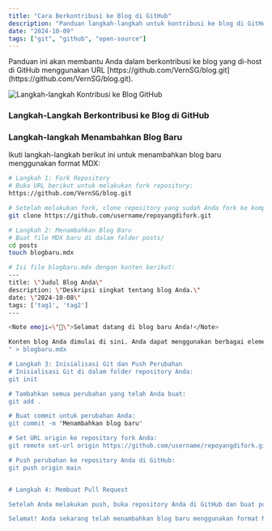 ```yaml
---
title: "Cara Berkontribusi ke Blog di GitHub"
description: "Panduan langkah-langkah untuk kontribusi ke blog di GitHub"
date: "2024-10-09"
tags: ["git", "github", "open-source"]
---
```


<Note emoji="📚">
  Panduan ini akan membantu Anda dalam berkontribusi ke blog yang di-host di
  GitHub menggunakan URL
  [https://github.com/VernSG/blog.git](https://github.com/VernSG/blog.git).
</Note>

![Langkah-langkah Kontribusi ke Blog GitHub](/blog.png)

### Langkah-Langkah Berkontribusi ke Blog di GitHub

### Langkah-langkah Menambahkan Blog Baru

Ikuti langkah-langkah berikut ini untuk menambahkan blog baru menggunakan format MDX:

```bash
# Langkah 1: Fork Repository
# Buka URL berikut untuk melakukan fork repository:
https://github.com/VernSG/blog.git

# Setelah melakukan fork, clone repository yang sudah Anda fork ke komputer Anda:
git clone https://github.com/username/repoyangdifork.git

# Langkah 2: Menambahkan Blog Baru
# Buat file MDX baru di dalam folder posts/
cd posts
touch blogbaru.mdx

# Isi file blogbaru.mdx dengan konten berikut:
---
title: \"Judul Blog Anda\"
description: \"Deskripsi singkat tentang blog Anda.\"
date: \"2024-10-08\"
tags: ['tag1', 'tag2']
---

<Note emoji=\"👋\">Selamat datang di blog baru Anda!</Note>

Konten blog Anda dimulai di sini. Anda dapat menggunakan berbagai elemen Markdown dan MDX untuk memperkaya tulisan Anda.
" > blogbaru.mdx

# Langkah 3: Inisialisasi Git dan Push Perubahan
# Inisialisasi Git di dalam folder repository Anda:
git init

# Tambahkan semua perubahan yang telah Anda buat:
git add .

# Buat commit untuk perubahan Anda:
git commit -m "Menambahkan blog baru"

# Set URL origin ke repository fork Anda:
git remote set-url origin https://github.com/username/repoyangdifork.git

# Push perubahan ke repository Anda di GitHub:
git push origin main


# Langkah 4: Membuat Pull Request

Setelah Anda melakukan push, buka repository Anda di GitHub dan buat pull request (PR) untuk kontribusi Anda. Setelah saya melihatnya, saya akan menerima kontribusi tersebut.

Selamat! Anda sekarang telah menambahkan blog baru menggunakan format MDX. Jika ada pertanyaan, jangan ragu untuk bertanya!
```
